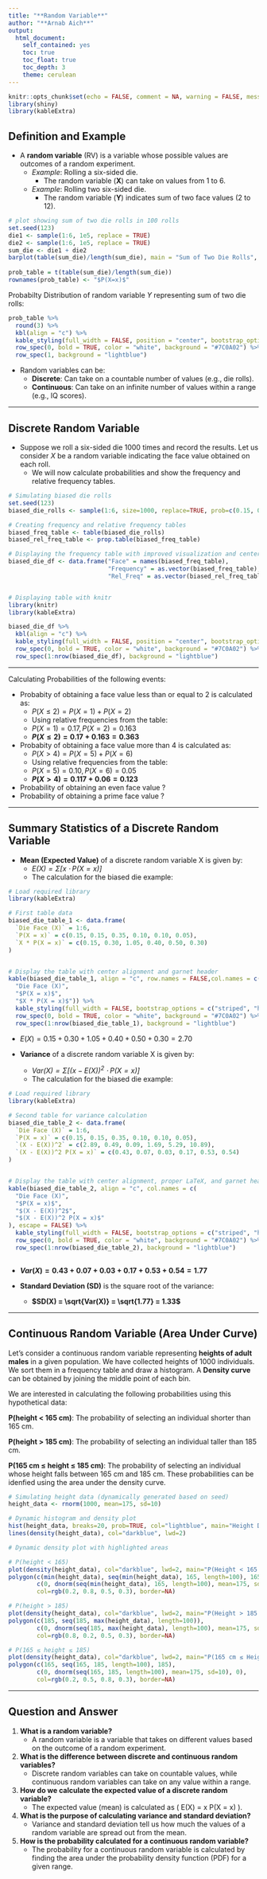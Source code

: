 ```yaml
---
title: "**Random Variable**"
author: "**Arnab Aich**"
output: 
  html_document:
    self_contained: yes
    toc: true
    toc_float: true
    toc_depth: 3
    theme: cerulean
---
```

<link rel="stylesheet" type="text/css" href="../styles.css">

```r
knitr::opts_chunk$set(echo = FALSE, comment = NA, warning = FALSE, message = FALSE)
library(shiny)
library(kableExtra)
```

## Definition and Example

- A **random variable** (RV) is a variable whose possible values are outcomes of a random experiment.
  - *Example*: Rolling a six-sided die.
    - The random variable (**X**) can take on values from 1 to 6.
  - *Example*: Rolling two six-sided die.
    - The random variable (**Y**) indicates sum of two face values (2 to 12).
    
```r
# plot showing sum of two die rolls in 100 rolls
set.seed(123)
die1 <- sample(1:6, 1e5, replace = TRUE)
die2 <- sample(1:6, 1e5, replace = TRUE)
sum_die <- die1 + die2
barplot(table(sum_die)/length(sum_die), main = "Sum of Two Die Rolls", ylab = "Probability", col = "purple", border = "white"   )
 
prob_table = t(table(sum_die)/length(sum_die))
rownames(prob_table) <- "$P(X=x)$"
```

Probabilty Distribution of random variable $Y$ representing sum of two die rolls:

```r
prob_table %>%
  round(3) %>%
  kbl(align = "c") %>%
  kable_styling(full_width = FALSE, position = "center", bootstrap_options = "striped") %>%
  row_spec(0, bold = TRUE, color = "white", background = "#7C0A02") %>%
  row_spec(1, background = "lightblue")
```

- Random variables can be:
  - **Discrete**: Can take on a countable number of values (e.g., die rolls).
  - **Continuous**: Can take on an infinite number of values within a range (e.g., IQ scores).

---

## Discrete Random Variable

- Suppose we roll a six-sided die $1000$ times and record the results. Let us consider $X$ be a random variable indicating the face value obtained on each roll. 
  - We will now calculate probabilities and show the frequency and relative frequency tables.

```r
# Simulating biased die rolls
set.seed(123)
biased_die_rolls <- sample(1:6, size=1000, replace=TRUE, prob=c(0.15, 0.15, 0.35, 0.1, 0.1, 0.05))

# Creating frequency and relative frequency tables
biased_freq_table <- table(biased_die_rolls)
biased_rel_freq_table <- prop.table(biased_freq_table)

# Displaying the frequency table with improved visualization and centered alignment
biased_die_df <- data.frame("Face" = names(biased_freq_table), 
                            "Frequency" = as.vector(biased_freq_table), 
                            "Rel_Freq" = as.vector(biased_rel_freq_table))


# Displaying table with knitr
library(knitr)
library(kableExtra)

biased_die_df %>%
  kbl(align = "c") %>%
  kable_styling(full_width = FALSE, position = "center", bootstrap_options = "striped") %>%
  row_spec(0, bold = TRUE, color = "white", background = "#7C0A02") %>%
  row_spec(1:nrow(biased_die_df), background = "lightblue")
```

---

Calculating Probabilities of the following events:

- Probabity of obtaining a face value less than or equal to $2$ is calculated as:
  - $P(X \leq 2) = P(X = 1) + P(X = 2)$
  - Using relative frequencies from the table:
  - $P(X = 1) = 0.17, P(X = 2) = 0.163$
  - **$P(X \leq 2) = 0.17 + 0.163 = 0.363$**

- Probabity of obtaining a face value more than $4$ is calculated as:
  - $P(X > 4) = P(X = 5) + P(X = 6)$
  - Using relative frequencies from the table:
  - $P(X = 5) = 0.10, P(X = 6) = 0.05$
  - **$P(X > 4) = 0.117 + 0.06 = 0.123$**
- Probability of obtaining an even face value ?
- Probability of obtaining a prime face value ?

---

## Summary Statistics of a Discrete Random Variable

- **Mean (Expected Value)** of a discrete random variable X is given by:
  - *$E(X) = \Sigma [x \cdot P(X = x)]$*
  - The calculation for the biased die example:
  

```r
# Load required library
library(kableExtra)

# First table data
biased_die_table_1 <- data.frame(
  `Die Face (X)` = 1:6,
  `P(X = x)` = c(0.15, 0.15, 0.35, 0.10, 0.10, 0.05),
  `X * P(X = x)` = c(0.15, 0.30, 1.05, 0.40, 0.50, 0.30)
)


# Display the table with center alignment and garnet header
kable(biased_die_table_1, align = "c", row.names = FALSE,col.names = c(
  "Die Face (X)", 
  "$P(X = x)$", 
  "$X * P(X = x)$")) %>%
  kable_styling(full_width = FALSE, bootstrap_options = c("striped", "hover", "condensed"), position = "center") %>%
  row_spec(0, bold = TRUE, color = "white", background = "#7C0A02") %>%
  row_spec(1:nrow(biased_die_table_1), background = "lightblue")


```

- $E(X) = 0.15 + 0.30 + 1.05 + 0.40 + 0.50 + 0.30 = 2.70$

- **Variance** of a discrete random variable X is given by:
  - *$Var(X) = \Sigma [(x - E(X))^2 \cdot P(X = x)]$*
  - The calculation for the biased die example:
  
  
```r
# Load required library
library(kableExtra)

# Second table for variance calculation
biased_die_table_2 <- data.frame(
  `Die Face (X)` = 1:6,
  `P(X = x)` = c(0.15, 0.15, 0.35, 0.10, 0.10, 0.05),
  `(X - E(X))^2` = c(2.89, 0.49, 0.09, 1.69, 5.29, 10.89),
  `(X - E(X))^2 P(X = x)` = c(0.43, 0.07, 0.03, 0.17, 0.53, 0.54)
)


# Display the table with center alignment, proper LaTeX, and garnet header
kable(biased_die_table_2, align = "c", col.names = c(
  "Die Face (X)", 
  "$P(X = x)$", 
  "$(X - E(X))^2$", 
  "$(X - E(X))^2 P(X = x)$"
), escape = FALSE) %>%
  kable_styling(full_width = FALSE, bootstrap_options = c("striped", "hover", "condensed")) %>%
  row_spec(0, bold = TRUE, color = "white", background = "#7C0A02") %>%
  row_spec(1:nrow(biased_die_table_2), background = "lightblue")
 
```


- **$Var(X) = 0.43 + 0.07 + 0.03 + 0.17 + 0.53 + 0.54 = 1.77$**

- **Standard Deviation (SD)** is the square root of the variance:
  - **$SD(X) = \sqrt{Var(X)} = \sqrt{1.77} = 1.33$**

---

## Continuous Random Variable (Area Under Curve)

Let’s consider a continuous random variable representing **heights of adult males** in a given population. We have collected heights of $1000$ individuals. We sort them in a frequency table and draw a histogram. A **Density curve** can be obtained by joining the middle point of each bin.

We are interested in calculating the following probabilities using this hypothetical data:

**P(height < 165 cm)**: The probability of selecting an individual shorter than 165 cm.

**P(height > 185 cm)**: The probability of selecting an individual taller than 185 cm.

**P(165 cm ≤ height ≤ 185 cm)**: The probability of selecting an individual whose height falls between 165 cm and 185 cm.
These probabilities can be idenfied using the area under the density curve.


```r
# Simulating height data (dynamically generated based on seed)
height_data <- rnorm(1000, mean=175, sd=10)

# Dynamic histogram and density plot
hist(height_data, breaks=20, prob=TRUE, col="lightblue", main="Height Distribution: Histogram and Density", xlab="Height (cm)", border="white")
lines(density(height_data), col="darkblue", lwd=2)
```

```r
# Dynamic density plot with highlighted areas

# P(height < 165)
plot(density(height_data), col="darkblue", lwd=2, main="P(Height < 165 cm)", xlab="Height (cm)")
polygon(c(min(height_data), seq(min(height_data), 165, length=100), 165), 
        c(0, dnorm(seq(min(height_data), 165, length=100), mean=175, sd=10), 0), 
        col=rgb(0.2, 0.8, 0.5, 0.3), border=NA)

# P(height > 185)
plot(density(height_data), col="darkblue", lwd=2, main="P(Height > 185 cm)", xlab="Height (cm)")
polygon(c(185, seq(185, max(height_data), length=100)), 
        c(0, dnorm(seq(185, max(height_data), length=100), mean=175, sd=10)), 
        col=rgb(0.8, 0.2, 0.5, 0.3), border=NA)

# P(165 ≤ height ≤ 185)
plot(density(height_data), col="darkblue", lwd=2, main="P(165 cm ≤ Height ≤ 185 cm)", xlab="Height (cm)")
polygon(c(165, seq(165, 185, length=100), 185), 
        c(0, dnorm(seq(165, 185, length=100), mean=175, sd=10), 0), 
        col=rgb(0.2, 0.5, 0.8, 0.3), border=NA)
```

---

## Question and Answer 

1. **What is a random variable?**
   - A random variable is a variable that takes on different values based on the outcome of a random experiment.

2. **What is the difference between discrete and continuous random variables?**
   - Discrete random variables can take on countable values, while continuous random variables can take on any value within a range.

3. **How do we calculate the expected value of a discrete random variable?**
   - The expected value (mean) is calculated as \( E(X) = \sum x \cdot P(X = x) \).

4. **What is the purpose of calculating variance and standard deviation?**
   - Variance and standard deviation tell us how much the values of a random variable are spread out from the mean.

5. **How is the probability calculated for a continuous random variable?**
   - The probability for a continuous random variable is calculated by finding the area under the probability density function (PDF) for a given range.



